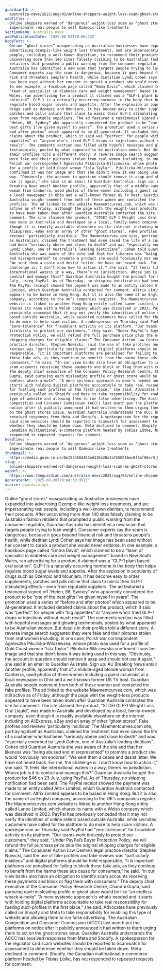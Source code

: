 ```yaml
---
guardianId: >-
  australia-news/2025/aug/03/online-shoppers-weight-loss-scam-ghost-stores-impersonate-real-people-sell-ozempic-like-treatments-ntwnfb
webTitle: >-
  Online shoppers warned of ‘dangerous’ weight-loss scam as ‘ghost stores’
  impersonate real people to sell Ozempic-like treatments
sectionName: Australia news
webPublicationDate: '2025-08-02T20:00:23Z'
bodyText: >-
  Online “ghost stores” masquerading as Australian businesses have expanded into
  advertising Ozempic-like weight loss treatments, and are impersonating real
  people, including a well-known dietitian, to recommend their products. After
  uncovering more than 140 sites falsely claiming to be Australian fashion
  retailers that prompted a public warning from the consumer regulator, Guardian
  Australia has identified a new scam that targets people trying to lose weight.
  Consumer experts say the scam is dangerous, because it goes beyond financial
  risk and threatens people’s health, while dietitian Lyndi Cohen says her image
  has been used without her consent to spruik a product she would never endorse.
  In one example, a Facebook page called “Emma Davis”, which claimed to be a
  “team of specialist in diabetes care and weight management” based in New South
  Wales, ran advertising for a product it claimed was a “GLP-1 plant based oral
  solution”. GLP-1 is a naturally occurring hormone in the body that helps
  regulate blood sugar levels and appetite. After the explosion in popularity of
  drugs such as Ozempic and Mounjaro, it has become easy to order supplements,
  patches and pills online that claim to mimic their GLP-1 stimulating effects –
  even from reputable suppliers. The ad featured a testimonial signed off
  “Helen, 68, Sydney” who apparently considered the product to be “one of the
  best gifts I’ve given myself in years”. The promotion used a series of “before
  and after photos” which appeared to be AI-generated. It included detailed
  claims about the product, which it said was “perfect” for people with “big
  appetites” or “anyone who’s tried GLP-1 drops or injections without much
  result”. The comments section was filled with hopeful messages and glowing
  testimonials, posted by what appeared to be Australian women. But details in
  their profiles told a different story. A reverse image search suggested they
  were fake and their pictures stolen from real women including, in one case,
  Polish war correspondent Agnieszka Pikulicka-Wilczewska, whose photo was used
  for a profile of Gold Coast woman “Isla Taylor”. Pikulicka-Wilczewska
  confirmed it was her image and that she didn’t know it was being used in this
  way. “Obviously, the account in question should remove it asap and should not
  use it again,” she said in an email to Guardian Australia. Sign up: AU
  Breaking News email Another profile, apparently that of a middle-aged blonde
  woman from Canberra, used photos of three women including a guest columnist at
  a local newspaper in Ohio and a well-known former US TV host. Guardian
  Australia sought comment from both of these women and contacted the fake
  profiles. The ad linked to the website Maementcurves.com, which was still
  active as of Friday, although the page with the weight-loss products appeared
  to have been taken down after Guardian Australia contacted the site for
  comment. The site claimed the product, “STDEI GLP-1 Weight Loss Oral Liquid”,
  was made in Australia and developed by a local, family-owned company, even
  though it is readily available elsewhere on the internet including on
  AliExpress, eBay and an array of other “ghost stores”. Fake profiles and
  reviews ‘particularly insidious’ The Maementcurves.com site, portraying itself
  as Australian, claimed the treatment had even saved the life of a customer who
  had been “seriously obese and close to death” and was “especially endorsed by
  Lyndi Cohen, one of Australia’s leading dietitians”. Cohen told Guardian
  Australia she was aware of the site and that her likeness was “being abused
  and misrepresented” to promote a product she would “obviously not endorse”.
  “We sent them a cease and desist letter. We have not heard back. For me, the
  challenge is: I don’t know how to action it,” she said. “It feels like
  international waters in a way, there’s no jurisdiction. Whose job is it to
  control and manage this?” Guardian Australia bought the product for $46 on 23
  July, using PayPal. As of Thursday, no shipping notification had been sent.
  The PayPal receipt showed the payment was made to an entity called Altrix
  Limited, which Guardian Australia contacted for comment. Altrix Limited
  appears to be based in Hong Kong. But it is also the name of an English
  company, according to the UK’s companies register. The Maementcurves.com
  website is linked to another Hong Kong entity called Lanee Limited, which
  shares its name with a Welsh company which was dissolved in 2023. PayPal has
  previously conceded that it may not verify the identities of online sellers
  based outside Australia, while swindled customers have called for the platform
  to do more to help scam victims. A spokesperson on Thursday said PayPal had
  “zero-tolerance” for fraudulent activity on its platform. “Our teams work
  tirelessly to protect our customers,” they said. “Under PayPal’s Buyer
  Protection Policy, we will refund the full purchase price plus the original
  shipping charges for eligible claims.” The Consumer Action Law Centre’s legal
  practice director, Stephen Nowicki, said the use of fake profiles and fake
  reviews was “particularly insidious” and digital platforms should be held
  responsible. “It is important platforms are penalised for failing to block
  these fake ads, as they continue to benefit from the harms these ads cause for
  consumers,” he said. “In our view banks also have an obligation to identify
  scam accounts receiving these payments and block or flag them with consumers.”
  The deputy chief executive of the Consumer Policy Research Centre, Chandni
  Gupta, said pursuing each misleading profile or ghost store would be like “an
  endless whack-a-mole”. “A more systemic approach is what’s needed and it
  starts with holding digital platforms accountable to take real responsibility
  for fuelling such profiles in the first place,” she said. Advocates have
  previously called on Shopify and Meta to take responsibility for enabling this
  type of website and allowing them to run false advertising. The Australian
  Competition and Consumer Commission (ACCC) last month put the platforms on
  notice after it publicly announced it had written to them urging them to act
  on the ghost stores issue. Guardian Australia understands the ACCC has
  received responses from Meta and Shopify. A spokesperson for the regulator
  said scam websites should be reported to Scamwatch for assessment to determine
  whether they should be taken down. Meta declined to comment. Shopify, the
  Canadian multinational e-commerce platform headed by Tobias Lütke, has not
  responded to repeated requests for comment.
headline: >-
  Online shoppers warned of ‘dangerous’ weight-loss scam as ‘ghost stores’
  impersonate real people to sell Ozempic-like treatments
thumbnail: >-
  https://media.guim.co.uk/8e1534584363ed136e20e3a7b509fbec6f3af86e/0_537_3024_2419/500.jpg
slug: >-
  online-shoppers-warned-of-dangerous-weight-loss-scam-as-ghost-stores-impersonate-real-people-to-sell-ozempic-like-treatments
webUrl: >-
  https://www.theguardian.com/australia-news/2025/aug/03/online-shoppers-weight-loss-scam-ghost-stores-impersonate-real-people-sell-ozempic-like-treatments-ntwnfb
generatedAt: '2025-08-28T20:04:30.951Z'
source: guardian-api
---
```

Online “ghost stores” masquerading as Australian businesses have expanded into advertising Ozempic-like weight loss treatments, and are impersonating real people, including a well-known dietitian, to recommend their products. After uncovering more than 140 sites falsely claiming to be Australian fashion retailers that prompted a public warning from the consumer regulator, Guardian Australia has identified a new scam that targets people trying to lose weight. Consumer experts say the scam is dangerous, because it goes beyond financial risk and threatens people’s health, while dietitian Lyndi Cohen says her image has been used without her consent to spruik a product she would never endorse. In one example, a Facebook page called “Emma Davis”, which claimed to be a “team of specialist in diabetes care and weight management” based in New South Wales, ran advertising for a product it claimed was a “GLP-1 plant based oral solution”. GLP-1 is a naturally occurring hormone in the body that helps regulate blood sugar levels and appetite. After the explosion in popularity of drugs such as Ozempic and Mounjaro, it has become easy to order supplements, patches and pills online that claim to mimic their GLP-1 stimulating effects – even from reputable suppliers. The ad featured a testimonial signed off “Helen, 68, Sydney” who apparently considered the product to be “one of the best gifts I’ve given myself in years”. The promotion used a series of “before and after photos” which appeared to be AI-generated. It included detailed claims about the product, which it said was “perfect” for people with “big appetites” or “anyone who’s tried GLP-1 drops or injections without much result”. The comments section was filled with hopeful messages and glowing testimonials, posted by what appeared to be Australian women. But details in their profiles told a different story. A reverse image search suggested they were fake and their pictures stolen from real women including, in one case, Polish war correspondent Agnieszka Pikulicka-Wilczewska, whose photo was used for a profile of Gold Coast woman “Isla Taylor”. Pikulicka-Wilczewska confirmed it was her image and that she didn’t know it was being used in this way. “Obviously, the account in question should remove it asap and should not use it again,” she said in an email to Guardian Australia. Sign up: AU Breaking News email Another profile, apparently that of a middle-aged blonde woman from Canberra, used photos of three women including a guest columnist at a local newspaper in Ohio and a well-known former US TV host. Guardian Australia sought comment from both of these women and contacted the fake profiles. The ad linked to the website Maementcurves.com, which was still active as of Friday, although the page with the weight-loss products appeared to have been taken down after Guardian Australia contacted the site for comment. The site claimed the product, “STDEI GLP-1 Weight Loss Oral Liquid”, was made in Australia and developed by a local, family-owned company, even though it is readily available elsewhere on the internet including on AliExpress, eBay and an array of other “ghost stores”. Fake profiles and reviews ‘particularly insidious’ The Maementcurves.com site, portraying itself as Australian, claimed the treatment had even saved the life of a customer who had been “seriously obese and close to death” and was “especially endorsed by Lyndi Cohen, one of Australia’s leading dietitians”. Cohen told Guardian Australia she was aware of the site and that her likeness was “being abused and misrepresented” to promote a product she would “obviously not endorse”. “We sent them a cease and desist letter. We have not heard back. For me, the challenge is: I don’t know how to action it,” she said. “It feels like international waters in a way, there’s no jurisdiction. Whose job is it to control and manage this?” Guardian Australia bought the product for $46 on 23 July, using PayPal. As of Thursday, no shipping notification had been sent. The PayPal receipt showed the payment was made to an entity called Altrix Limited, which Guardian Australia contacted for comment. Altrix Limited appears to be based in Hong Kong. But it is also the name of an English company, according to the UK’s companies register. The Maementcurves.com website is linked to another Hong Kong entity called Lanee Limited, which shares its name with a Welsh company which was dissolved in 2023. PayPal has previously conceded that it may not verify the identities of online sellers based outside Australia, while swindled customers have called for the platform to do more to help scam victims. A spokesperson on Thursday said PayPal had “zero-tolerance” for fraudulent activity on its platform. “Our teams work tirelessly to protect our customers,” they said. “Under PayPal’s Buyer Protection Policy, we will refund the full purchase price plus the original shipping charges for eligible claims.” The Consumer Action Law Centre’s legal practice director, Stephen Nowicki, said the use of fake profiles and fake reviews was “particularly insidious” and digital platforms should be held responsible. “It is important platforms are penalised for failing to block these fake ads, as they continue to benefit from the harms these ads cause for consumers,” he said. “In our view banks also have an obligation to identify scam accounts receiving these payments and block or flag them with consumers.” The deputy chief executive of the Consumer Policy Research Centre, Chandni Gupta, said pursuing each misleading profile or ghost store would be like “an endless whack-a-mole”. “A more systemic approach is what’s needed and it starts with holding digital platforms accountable to take real responsibility for fuelling such profiles in the first place,” she said. Advocates have previously called on Shopify and Meta to take responsibility for enabling this type of website and allowing them to run false advertising. The Australian Competition and Consumer Commission (ACCC) last month put the platforms on notice after it publicly announced it had written to them urging them to act on the ghost stores issue. Guardian Australia understands the ACCC has received responses from Meta and Shopify. A spokesperson for the regulator said scam websites should be reported to Scamwatch for assessment to determine whether they should be taken down. Meta declined to comment. Shopify, the Canadian multinational e-commerce platform headed by Tobias Lütke, has not responded to repeated requests for comment.
